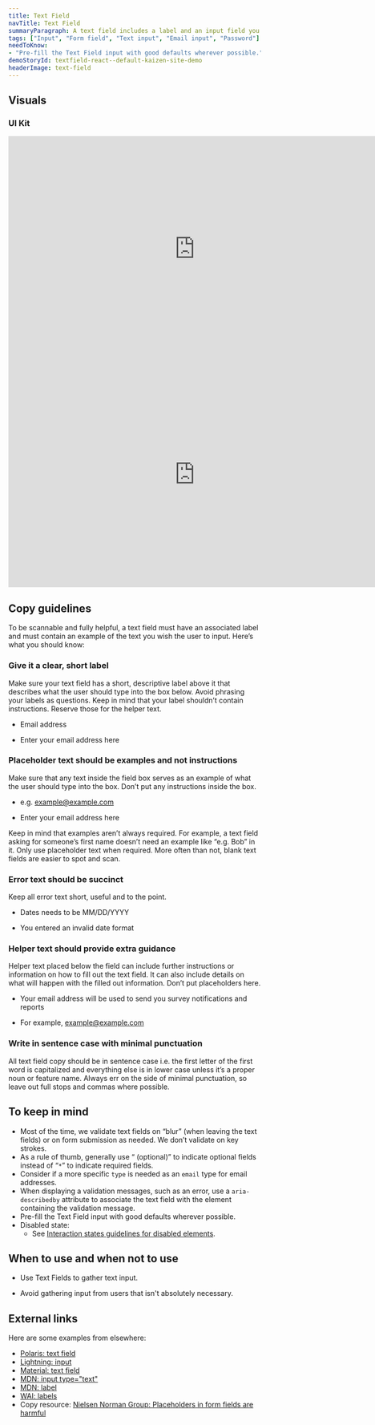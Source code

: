 ```yaml
---
title: Text Field
navTitle: Text Field
summaryParagraph: A text field includes a label and an input field you can type text into.
tags: ["Input", "Form field", "Text input", "Email input", "Password"]
needToKnow:
- "Pre-fill the Text Field input with good defaults wherever possible."
demoStoryId: textfield-react--default-kaizen-site-demo
headerImage: text-field
---
```




## Visuals

### UI Kit

<iframe style="border: none;" width="744" height="450" src="https://www.figma.com/embed?embed_host=share&url=https%3A%2F%2Fwww.figma.com%2Ffile%2Fe3TyAOZKfLg9cA01Iy1Mgm%2FKaizen-Site-embed%3Fnode-id%3D205%253A11577" allowfullscreen></iframe>

<iframe style="border: none;" width="744" height="450" src="https://www.figma.com/embed?embed_host=share&url=https%3A%2F%2Fwww.figma.com%2Ffile%2Fe3TyAOZKfLg9cA01Iy1Mgm%2FKaizen-Site-embed%3Fnode-id%3D205%253A12677" allowfullscreen></iframe>

## Copy guidelines

To be scannable and fully helpful, a text field must have an associated label and must contain an example of the text you wish the user to input. Here’s what you should know:

### Give it a clear, short label

Make sure your text field has a short, descriptive label above it that describes what the user should type into the box below. Avoid phrasing your labels as questions. Keep in mind that your label shouldn’t contain instructions. Reserve those for the helper text. 

<DoAndDontContainer>
<Do>

- Email address

</Do>

<Dont>

- Enter your email address here

</Dont>
</DoAndDontContainer>

### Placeholder text should be examples and not instructions

Make sure that any text inside the field box serves as an example of what the user should type into the box. Don’t put any instructions inside the box. 

<DoAndDontContainer>
<Do>

- e.g. example@example.com

</Do>

<Dont>

- Enter your email address here

</Dont>
</DoAndDontContainer>

Keep in mind that examples aren’t always required. For example, a text field asking for someone’s first name doesn’t need an example like “e.g. Bob” in it. Only use placeholder text when required. More often than not, blank text fields are easier to spot and scan.

### Error text should be succinct

Keep all error text short, useful and to the point.

<DoAndDontContainer>
<Do>

- Dates needs to be MM/DD/YYYY

</Do>

<Dont>

- You entered an invalid date format

</Dont>
</DoAndDontContainer>

### Helper text should provide extra guidance

Helper text placed below the field can include further instructions or information on how to fill out the text field. It can also include details on what will happen with the filled out information. Don’t put placeholders here.

<DoAndDontContainer>
<Do>

- Your email address will be used to send you survey notifications and reports

</Do>

<Dont>

- For example, example@example.com

</Dont>
</DoAndDontContainer>

### Write in sentence case with minimal punctuation

All text field copy should be in sentence case i.e. the first letter of the first word is capitalized and everything else is in lower case unless it’s a proper noun or feature name. Always err on the side of minimal punctuation, so leave out full stops and commas where possible.

## To keep in mind

* Most of the time, we validate text fields on “blur” (when leaving the text fields) or on form submission as needed. We don’t validate on key strokes.
* As a rule of thumb, generally use “ (optional)” to indicate optional fields instead of “`*`” to indicate required fields.
* Consider if a more specific `type` is needed as an `email` type for email addresses.
* When displaying a validation messages, such as an error, use a `aria-describedby` attribute to associate the text field with the element containing the validation message.
* Pre-fill the Text Field input with good defaults wherever possible.
* Disabled state:
    * See [Interaction states guidelines for disabled elements](/guidelines/interaction-states#disabled-state).

## When to use and when not to use

<WhenToUseAndWhenNotToUse>
<WhenToUse>

* Use Text Fields to gather text input.

</WhenToUse>
<WhenNotToUse>

* Avoid gathering input from users that isn't absolutely necessary.

</WhenNotToUse>
</WhenToUseAndWhenNotToUse>

## External links

Here are some examples from elsewhere:

- [Polaris: text field](https://polaris.shopify.com/components/forms/text-field)
- [Lightning: input](https://www.lightningdesignsystem.com/components/input/)
- [Material: text field](https://material.io/design/components/text-fields.html)
- [MDN: input type="text"](https://developer.mozilla.org/en-US/docs/Web/HTML/Element/input/text)
- [MDN: label](https://developer.mozilla.org/en-US/docs/Web/HTML/Element/label)
- [WAI: labels](https://www.w3.org/WAI/tutorials/forms/labels/)
- Copy resource: [Nielsen Norman Group: Placeholders in form fields are harmful](https://www.nngroup.com/articles/form-design-placeholders/)

